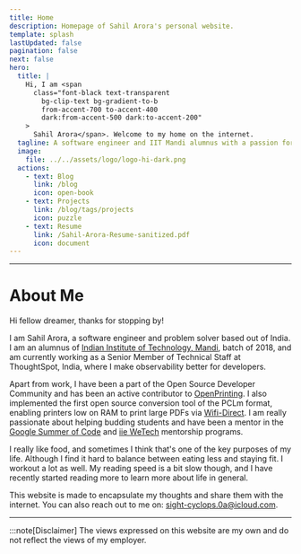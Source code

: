 ```yaml
---
title: Home
description: Homepage of Sahil Arora's personal website.
template: splash
lastUpdated: false
pagination: false
next: false
hero:
  title: |
    Hi, I am <span
      class="font-black text-transparent
        bg-clip-text bg-gradient-to-b
        from-accent-700 to-accent-400
        dark:from-accent-500 dark:to-accent-200"
    >
      Sahil Arora</span>. Welcome to my home on the internet.
  tagline: A software engineer and IIT Mandi alumnus with a passion for technology, innovation, and solving problems. This is where I write about my thoughts, experiences, and learnings.
  image:
    file: ../../assets/logo/logo-hi-dark.png
  actions:
    - text: Blog
      link: /blog
      icon: open-book
    - text: Projects
      link: /blog/tags/projects
      icon: puzzle
    - text: Resume
      link: /Sahil-Arora-Resume-sanitized.pdf
      icon: document
---
```


---

# About Me

Hi fellow dreamer, thanks for stopping by!

I am Sahil Arora, a software engineer and problem solver based out of India. I am an alumnus of [Indian Institute of Technology, Mandi](http://iitmandi.ac.in/), batch of 2018, and am currently working as a Senior Member of Technical Staff at ThoughtSpot, India, where I make observability better for developers.

Apart from work, I have been a part of the Open Source Developer Community and has been an active contributor to [OpenPrinting](https://openprinting.github.io/). I also implemented the first open source conversion tool of the PCLm format, enabling printers low on RAM to print large PDFs via [Wifi-Direct](https://en.wikipedia.org/wiki/Wi-Fi_Direct). I am really passionate about helping budding students and have been a mentor in the [Google Summer of Code](https://summerofcode.withgoogle.com) and [iie WeTech](https://www.iie.org/Programs/WeTech) mentorship programs.

I really like food, and sometimes I think that's one of the key purposes of my life. Although I find it hard to balance between eating less and staying fit. I workout a lot as well. My reading speed is a bit slow though, and I have recently started reading more to learn more about life in general.

This website is made to encapsulate my thoughts and share them with the internet. You can also reach out to me on: [sight-cyclops.0a@icloud.com](mailto:sight-cyclops.0a@icloud.com).

---

:::note[Disclaimer]
The views expressed on this website are my own and do not reflect the views of my employer.
